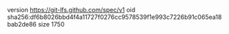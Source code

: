 version https://git-lfs.github.com/spec/v1
oid sha256:df6b8026bbd4f4a11727f0276cc9578539f1e993c7226b91c065ea18bab2de86
size 1750
